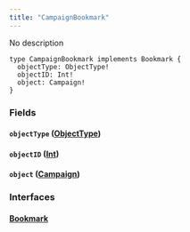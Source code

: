 ```yaml
---
title: "CampaignBookmark"
---
```


No description

```
type CampaignBookmark implements Bookmark {
  objectType: ObjectType!
  objectID: Int!
  object: Campaign!
}

```

### Fields[](#fields "Direct link to heading")

#### `objectType` ([ObjectType](/developer/graphql-api/references/enums/object-type))[](#objecttype-objecttype "Direct link to heading")

#### `objectID` ([Int](/developer/graphql-api/references/scalars/int))[](#objectid-int "Direct link to heading")

#### `object` ([Campaign](/developer/graphql-api/references/objects/campaign))[](#object-campaign "Direct link to heading")

### Interfaces[](#interfaces "Direct link to heading")

#### [Bookmark](/developer/graphql-api/references/interfaces/bookmark)[](#bookmark "Direct link to heading")